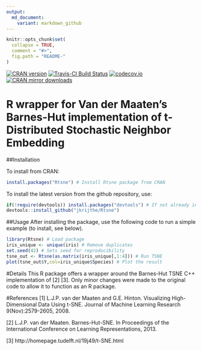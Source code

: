 ```yaml
---
output:
  md_document:
    variant: markdown_github
---
```


<!-- README.md is generated from README.Rmd. Please edit that file -->

```r
knitr::opts_chunk$set(
  collapse = TRUE,
  comment = "#>",
  fig.path = "README-"
)
```
[![CRAN version](http://www.r-pkg.org/badges/version/Rtsne)](https://cran.r-project.org/package=Rtsne/)
[![Travis-CI Build Status](https://travis-ci.org/jkrijthe/Rtsne.png?branch=master)](https://travis-ci.org/jkrijthe/Rtsne)
[![codecov.io](https://codecov.io/github/jkrijthe/Rtsne/coverage.svg?branch=master)](https://codecov.io/github/jkrijthe/Rtsne?branch=master)
[![CRAN mirror downloads](http://cranlogs.r-pkg.org/badges/Rtsne)](https://cran.r-project.org/package=Rtsne/)


# R wrapper for Van der Maaten's Barnes-Hut implementation of t-Distributed Stochastic Neighbor Embedding 

##Installation

To install from CRAN:
```r
install.packages("Rtsne") # Install Rtsne package from CRAN
```
To install the latest version from the github repository, use:
```r
if(!require(devtools)) install.packages("devtools") # If not already installed
devtools::install_github("jkrijthe/Rtsne")
```


##Usage
After installing the package, use the following code to run a simple example (to install, see below).
```r
library(Rtsne) # Load package
iris_unique <- unique(iris) # Remove duplicates
set.seed(42) # Sets seed for reproducibility
tsne_out <- Rtsne(as.matrix(iris_unique[,1:4])) # Run TSNE
plot(tsne_out$Y,col=iris_unique$Species) # Plot the result
```


#Details
This R package offers a wrapper around the Barnes-Hut TSNE C++ implementation of [2] [3]. Only minor changes were made to the original code to allow it to function as an R package.

#References
[1] L.J.P. van der Maaten and G.E. Hinton. Visualizing High-Dimensional Data Using t-SNE. Journal of Machine Learning Research 9(Nov):2579-2605, 2008.

[2] L.J.P. van der Maaten. Barnes-Hut-SNE. In Proceedings of the International Conference on Learning Representations, 2013.

[3] http://homepage.tudelft.nl/19j49/t-SNE.html

